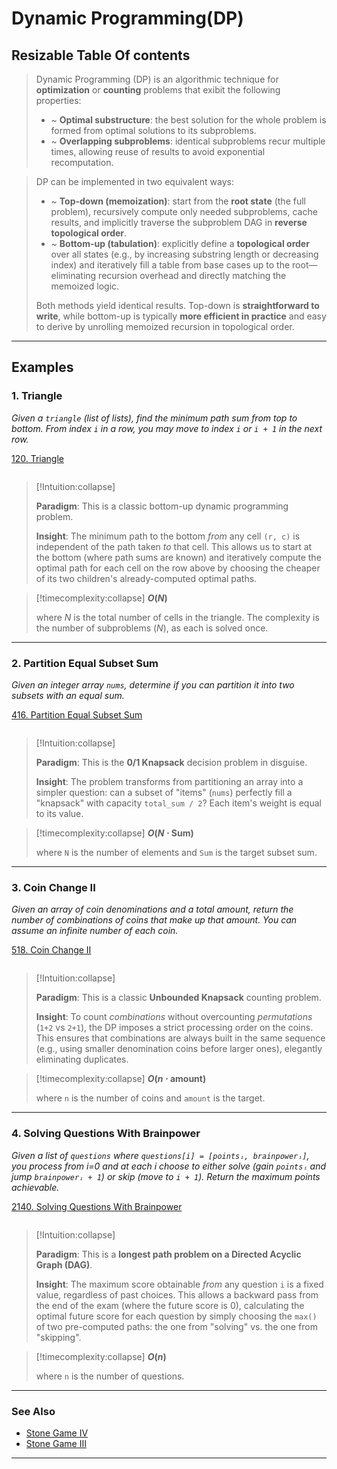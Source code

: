 # Dynamic Programming(DP)

## Resizable Table Of contents


> Dynamic Programming (DP) is an algorithmic technique for **optimization** or **counting** problems that exibit the following properties:
> - ~ **Optimal substructure**: the best solution for the whole problem is formed from optimal solutions to its subproblems.
> - ~ **Overlapping subproblems**: identical subproblems recur multiple times, allowing reuse of results to avoid exponential recomputation.


> DP can be implemented in two equivalent ways:
> 
> - ~ **Top-down (memoization)**: start from the **root state** (the full problem), recursively compute only needed subproblems, cache results, and implicitly traverse the subproblem DAG in **reverse topological order**.
> - ~ **Bottom-up (tabulation)**: explicitly define a **topological order** over all states (e.g., by increasing substring length or decreasing index) and iteratively fill a table from base cases up to the root—eliminating recursion overhead and directly matching the memoized logic.
> 
> Both methods yield identical results. Top-down is **straightforward to write**, while bottom-up is typically **more efficient in practice** and easy to derive by unrolling memoized recursion in topological order.


---

## Examples

### 1. Triangle

*Given a `triangle` (list of lists), find the minimum path sum from top to bottom. From index `i` in a row, you may move to index `i` or `i + 1` in the next row.*

[120. Triangle](https://leetcode.com/problems/triangle/)

```python file=problems/120-triangle/solution.py
```

> [\!Intuition:collapse]
>
> **Paradigm**: This is a classic bottom-up dynamic programming problem.
>
> **Insight**: The minimum path to the bottom *from* any cell `(r, c)` is independent of the path taken *to* that cell. This allows us to start at the bottom (where path sums are known) and iteratively compute the optimal path for each cell on the row above by choosing the cheaper of its two children's already-computed optimal paths.

> [\!timecomplexity:collapse] **$O(N)$**
>
> where $N$ is the total number of cells in the triangle. The complexity is the number of subproblems ($N$), as each is solved once.

-----

### 2. Partition Equal Subset Sum

*Given an integer array `nums`, determine if you can partition it into two subsets with an equal sum.*

[416. Partition Equal Subset Sum](https://leetcode.com/problems/partition-equal-subset-sum/)

```python file=problems/416-partition-equal-subset-sum/solution.py
```

> [\!Intuition:collapse]
>
> **Paradigm**: This is the **0/1 Knapsack** decision problem in disguise.
>
> **Insight**: The problem transforms from partitioning an array into a simpler question: can a subset of "items" (`nums`) perfectly fill a "knapsack" with capacity `total_sum / 2`? Each item's weight is equal to its value.

> [\!timecomplexity:collapse] **$O(N \cdot \text{Sum})$**
>
> where `N` is the number of elements and `Sum` is the target subset sum.

-----

### 3. Coin Change II

*Given an array of coin denominations and a total amount, return the number of combinations of coins that make up that amount. You can assume an infinite number of each coin.*

[518. Coin Change II](https://leetcode.com/problems/coin-change-ii/)

```python file=problems/518-coin-change-ii/solution.py
```

> [\!Intuition:collapse]
>
> **Paradigm**: This is a classic **Unbounded Knapsack** counting problem.
>
> **Insight**: To count *combinations* without overcounting *permutations* (`1+2` vs `2+1`), the DP imposes a strict processing order on the coins. This ensures that combinations are always built in the same sequence (e.g., using smaller denomination coins before larger ones), elegantly eliminating duplicates.

> [\!timecomplexity:collapse] **$O(n \cdot \text{amount})$**
>
> where `n` is the number of coins and `amount` is the target.


-----

### 4. Solving Questions With Brainpower

*Given a list of `questions` where `questions[i] = [pointsᵢ, brainpowerᵢ]`, you process from i=0 and at each i choose to either solve (gain `pointsᵢ` and jump `brainpowerᵢ + 1`) or skip (move to `i + 1`). Return the maximum points achievable.*

[2140. Solving Questions With Brainpower](https://leetcode.com/problems/solving-questions-with-brainpower/)

```python file=problems/2140-solving-questions-with-brainpower/solution.py
```

> [\!Intuition:collapse]
>
> **Paradigm**: This is a **longest path problem on a Directed Acyclic Graph (DAG)**.
>
> **Insight**: The maximum score obtainable *from* any question `i` is a fixed value, regardless of past choices. This allows a backward pass from the end of the exam (where the future score is 0), calculating the optimal future score for each question by simply choosing the `max()` of two pre-computed paths: the one from "solving" vs. the one from "skipping".

> [\!timecomplexity:collapse] **$O(n)$**
>
> where `n` is the number of questions.



----
### See Also
* [Stone Game IV](./games#21-stone-game-iv)
* [Stone Game III](./games#22-stone-game-iii)


---






